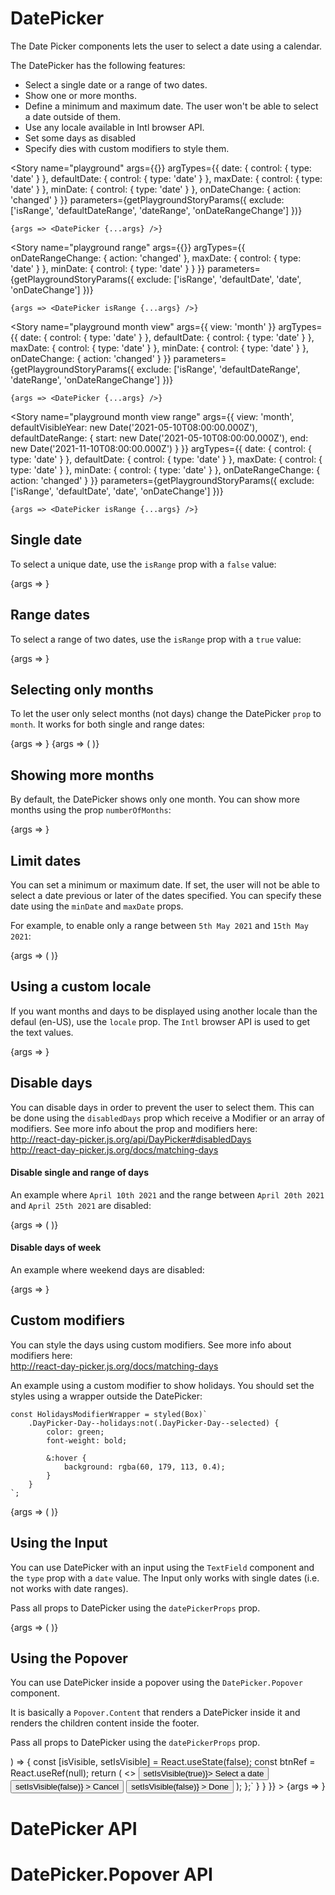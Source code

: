 
<Meta title="Components/DatePicker" component={DatePicker} />

# DatePicker

The Date Picker components lets the user to select a date using a calendar.

The DatePicker has the following features:

- Select a single date or a range of two dates.
- Show one or more months.
- Define a minimum and maximum date. The user won't be able to select a date outside of them.
- Use any locale available in Intl browser API.
- Set some days as disabled
- Specify dies with custom modifiers to style them.

<Story
	name="playground"
	args={{}}
	argTypes={{
		date: {
			control: {
				type: 'date'
			}
		},
		defaultDate: {
			control: {
				type: 'date'
			}
		},
		maxDate: {
			control: {
				type: 'date'
			}
		},
		minDate: {
			control: {
				type: 'date'
			}
		},
		onDateChange: { action: 'changed' }
	}}
	parameters={getPlaygroundStoryParams({
		exclude: ['isRange', 'defaultDateRange', 'dateRange', 'onDateRangeChange']
	})}
>
	{args => <DatePicker {...args} />}
</Story>

<Story
	name="playground range"
	args={{}}
	argTypes={{
		onDateRangeChange: { action: 'changed' },
		maxDate: {
			control: {
				type: 'date'
			}
		},
		minDate: {
			control: {
				type: 'date'
			}
		}
	}}
	parameters={getPlaygroundStoryParams({
		exclude: ['isRange', 'defaultDate', 'date', 'onDateChange']
	})}
>
	{args => <DatePicker isRange {...args} />}
</Story>

<Story
	name="playground month view"
	args={{ view: 'month' }}
	argTypes={{
		date: {
			control: {
				type: 'date'
			}
		},
		defaultDate: {
			control: {
				type: 'date'
			}
		},
		maxDate: {
			control: {
				type: 'date'
			}
		},
		minDate: {
			control: {
				type: 'date'
			}
		},
		onDateChange: { action: 'changed' }
	}}
	parameters={getPlaygroundStoryParams({
		exclude: ['isRange', 'defaultDateRange', 'dateRange', 'onDateRangeChange']
	})}
>
	{args => <DatePicker {...args} />}
</Story>

<Story
	name="playground month view range"
	args={{
		view: 'month',
		defaultVisibleYear: new Date('2021-05-10T08:00:00.000Z'),
		defaultDateRange: {
			start: new Date('2021-05-10T08:00:00.000Z'),
			end: new Date('2021-11-10T08:00:00.000Z')
		}
	}}
	argTypes={{
		date: {
			control: {
				type: 'date'
			}
		},
		defaultDate: {
			control: {
				type: 'date'
			}
		},
		maxDate: {
			control: {
				type: 'date'
			}
		},
		minDate: {
			control: {
				type: 'date'
			}
		},
		onDateRangeChange: { action: 'changed' }
	}}
	parameters={getPlaygroundStoryParams({
		exclude: ['isRange', 'defaultDate', 'date', 'onDateChange']
	})}
>
	{args => <DatePicker isRange {...args} />}
</Story>

## Single date

To select a unique date, use the `isRange` prop with a `false` value:

<Canvas>
	<Story name="single date" parameters={getFixedStoryParams()}>
		{args => <DatePicker />}
	</Story>
</Canvas>

## Range dates

To select a range of two dates, use the `isRange` prop with a `true` value:

<Canvas>
	<Story name="range date" parameters={getFixedStoryParams()}>
		{args => <DatePicker isRange />}
	</Story>
</Canvas>

## Selecting only months

To let the user only select months (not days) change the DatePicker `prop` to `month`. It works for both single and range dates:

<Canvas>
	<Story name="month view single date" parameters={getFixedStoryParams()}>
		{args => <DatePicker view="month" />}
	</Story>
</Canvas>

<Canvas>
	<Story name="month view range date" parameters={getFixedStoryParams()}>
		{args => (
			<DatePicker
				defaultVisibleMonth={new Date('2021-05-10T08:00:00.000Z')}
				defaultDateRange={{
					start: new Date('2021-05-10T08:00:00.000Z'),
					end: new Date('2021-11-10T08:00:00.000Z')
				}}
				isRange
				view="month"
			/>
		)}
	</Story>
</Canvas>

## Showing more months

By default, the DatePicker shows only one month. You can show more months using the prop `numberOfMonths`:

<Canvas>
	<Story name="multiple months" parameters={getFixedStoryParams()}>
		{args => <DatePicker isRange numberOfMonths={2} />}
	</Story>
</Canvas>

## Limit dates

You can set a minimum or maximum date. If set, the user will not be able to select a date previous or later of the dates specified. You can specify these date using the `minDate` and `maxDate` props.

For example, to enable only a range between `5th May 2021` and `15th May 2021`:

<Canvas>
	<Story name="limit dates" parameters={getFixedStoryParams()}>
		{args => (
			<DatePicker
				defaultDate={new Date(2021, 4, 15)}
				defaultVisibleMonth={new Date(2021, 4, 15)}
				maxDate={new Date(2021, 4, 25)}
				minDate={new Date(2021, 4, 5)}
			/>
		)}
	</Story>
</Canvas>

## Using a custom locale

If you want months and days to be displayed using another locale than the defaul (en-US), use the `locale` prop. The `Intl` browser API is used to get the text values.

<Canvas>
	<Story name="change locale" parameters={getFixedStoryParams()}>
		{args => <DatePicker locale="ca-ES" />}
	</Story>
</Canvas>

## Disable days

You can disable days in order to prevent the user to select them. This can be done using the `disabledDays` prop which receive a Modifier or an array of modifiers.
See more info about the prop and modifiers here:<br/>
http://react-day-picker.js.org/api/DayPicker#disabledDays<br/>
http://react-day-picker.js.org/docs/matching-days

#### Disable single and range of days

An example where `April 10th 2021` and the range between `April 20th 2021` and `April 25th 2021` are disabled:

<Canvas>
	<Story name="days disabled" parameters={getFixedStoryParams()}>
		{args => (
			<DatePicker
				defaultDate={new Date(2021, 3, 15)}
				defaultVisibleMonth={new Date(2021, 3, 15)}
				disabledDays={[new Date(2021, 3, 10), { from: new Date(2021, 3, 20), to: new Date(2021, 3, 25) }]}
			/>
		)}
	</Story>
</Canvas>

#### Disable days of week

An example where weekend days are disabled:

<Canvas>
	<Story name="weekends disabled" parameters={getFixedStoryParams()}>
		{args => <DatePicker disabledDays={{ daysOfWeek: [0, 6] }} />}
	</Story>
</Canvas>

## Custom modifiers

You can style the days using custom modifiers. See more info about modifiers here:<br/>
http://react-day-picker.js.org/docs/matching-days

An example using a custom modifier to show holidays. You should set the styles using a wrapper outside the DatePicker:

```tsx
const HolidaysModifierWrapper = styled(Box)`
	.DayPicker-Day--holidays:not(.DayPicker-Day--selected) {
		color: green;
		font-weight: bold;

		&:hover {
			background: rgba(60, 179, 113, 0.4);
		}
	}
`;
```

<Canvas>
	<Story name="custom modifiers" parameters={getFixedStoryParams()}>
		{args => (
			<HolidaysModifierWrapper>
				<DatePicker
					defaultDate={new Date(2021, 7, 5)}
					defaultVisibleMonth={new Date(2021, 7, 15)}
					modifiers={{
						holidays: { from: new Date(2021, 7, 10), to: new Date(2021, 7, 27) }
					}}
				/>
			</HolidaysModifierWrapper>
		)}
	</Story>
</Canvas>

## Using the Input

You can use DatePicker with an input using the `TextField` component and the `type` prop with a `date` value. The Input only works with single dates (i.e. not works with date ranges).

Pass all props to DatePicker using the `datePickerProps` prop.

<Canvas>
	<Story name="with input" parameters={getFixedStoryParams()}>
		{args => (
			<TextField
				datePickerProps={{ locale: 'ca-ES' }}
				label="Selecciona un dia"
				name="date-picker"
				onDateChange={console.log}
				type="date"
			/>
		)}
	</Story>
</Canvas>

## Using the Popover

You can use DatePicker inside a popover using the `DatePicker.Popover` component.

It is basically a `Popover.Content` that renders a DatePicker inside it and renders the children content inside the footer.

Pass all props to DatePicker using the `datePickerProps` prop.

<Canvas>
	<Story
		name="with popover"
		parameters={{
			...getFixedStoryParams(),
			docs: {
				source: {
					code: `const DatePickerWithPopoverStory = (props: Partial<DatePickerPopoverProps>) => {
  const [isVisible, setIsVisible] = React.useState(false);
  const btnRef = React.useRef<HTMLButtonElement>(null);
  return (
    <>
      <Button ref={btnRef} onClick={() => setIsVisible(true)}>
        Select a date
      </Button>
      <DatePicker.Popover
        datePickerProps={props}
        isVisible={isVisible}
        reference={btnRef}
      >
        <Box justifyContent="flex-end" padding={3}>
          <Button
            aspectSize="s"
            variant="secondary"
            onClick={() => setIsVisible(false)}
          >
            Cancel
          </Button>
          <Button
            aspectSize="s"
            variant="default"
            ml={3}
            onClick={() => setIsVisible(false)}
          >
            Done
          </Button>
        </Box>
      </DatePicker.Popover>
    </>
  );
};`
				}
			}
		}}
	>
		{args => <DatePickerWithPopoverStory />}
	</Story>
</Canvas>

# DatePicker API

<ArgsTable of={DatePicker} />

# DatePicker.Popover API

<ArgsTable of={DatePicker.Popover} />
